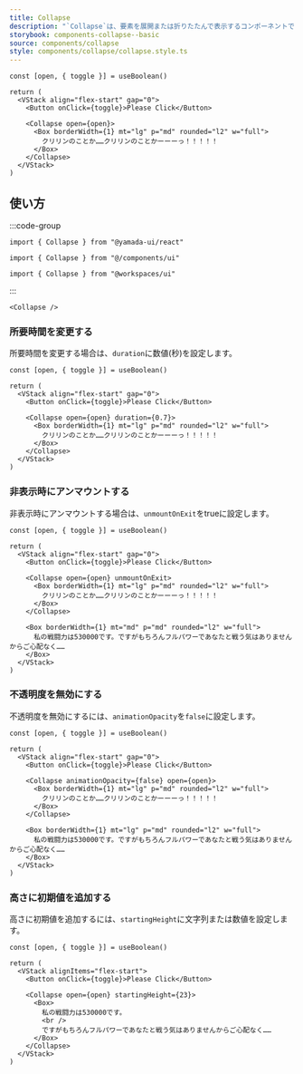 ```yaml
---
title: Collapse
description: "`Collapse`は、要素を展開または折りたたんで表示するコンポーネントです。"
storybook: components-collapse--basic
source: components/collapse
style: components/collapse/collapse.style.ts
---
```


```tsx preview functional client
const [open, { toggle }] = useBoolean()

return (
  <VStack align="flex-start" gap="0">
    <Button onClick={toggle}>Please Click</Button>

    <Collapse open={open}>
      <Box borderWidth={1} mt="lg" p="md" rounded="l2" w="full">
        クリリンのことか……クリリンのことかーーーっ！！！！！
      </Box>
    </Collapse>
  </VStack>
)
```

## 使い方

:::code-group

```tsx [package]
import { Collapse } from "@yamada-ui/react"
```

```tsx [alias]
import { Collapse } from "@/components/ui"
```

```tsx [monorepo]
import { Collapse } from "@workspaces/ui"
```

:::

```tsx
<Collapse />
```

### 所要時間を変更する

所要時間を変更する場合は、`duration`に数値(秒)を設定します。

```tsx preview functional client
const [open, { toggle }] = useBoolean()

return (
  <VStack align="flex-start" gap="0">
    <Button onClick={toggle}>Please Click</Button>

    <Collapse open={open} duration={0.7}>
      <Box borderWidth={1} mt="lg" p="md" rounded="l2" w="full">
        クリリンのことか……クリリンのことかーーーっ！！！！！
      </Box>
    </Collapse>
  </VStack>
)
```

### 非表示時にアンマウントする

非表示時にアンマウントする場合は、`unmountOnExit`をtrueに設定します。

```tsx preview functional client
const [open, { toggle }] = useBoolean()

return (
  <VStack align="flex-start" gap="0">
    <Button onClick={toggle}>Please Click</Button>

    <Collapse open={open} unmountOnExit>
      <Box borderWidth={1} mt="lg" p="md" rounded="l2" w="full">
        クリリンのことか……クリリンのことかーーーっ！！！！！
      </Box>
    </Collapse>

    <Box borderWidth={1} mt="md" p="md" rounded="l2" w="full">
      私の戦闘力は530000です。ですがもちろんフルパワーであなたと戦う気はありませんからご心配なく……
    </Box>
  </VStack>
)
```

### 不透明度を無効にする

不透明度を無効にするには、`animationOpacity`を`false`に設定します。

```tsx preview functional client
const [open, { toggle }] = useBoolean()

return (
  <VStack align="flex-start" gap="0">
    <Button onClick={toggle}>Please Click</Button>

    <Collapse animationOpacity={false} open={open}>
      <Box borderWidth={1} mt="lg" p="md" rounded="l2" w="full">
        クリリンのことか……クリリンのことかーーーっ！！！！！
      </Box>
    </Collapse>

    <Box borderWidth={1} mt="lg" p="md" rounded="l2" w="full">
      私の戦闘力は530000です。ですがもちろんフルパワーであなたと戦う気はありませんからご心配なく……
    </Box>
  </VStack>
)
```

### 高さに初期値を追加する

高さに初期値を追加するには、`startingHeight`に文字列または数値を設定します。

```tsx preview functional client
const [open, { toggle }] = useBoolean()

return (
  <VStack alignItems="flex-start">
    <Button onClick={toggle}>Please Click</Button>

    <Collapse open={open} startingHeight={23}>
      <Box>
        私の戦闘力は530000です。
        <br />
        ですがもちろんフルパワーであなたと戦う気はありませんからご心配なく……
      </Box>
    </Collapse>
  </VStack>
)
```
